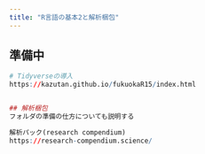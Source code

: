 ```yaml
---
title: "R言語の基本2と解析梱包"
---
```


## 準備中

```r

# Tidyverseの導入
https://kazutan.github.io/fukuokaR15/index.html


## 解析梱包
フォルダの準備の仕方についても説明する

解析パック(research compendium)
https://research-compendium.science/


```


